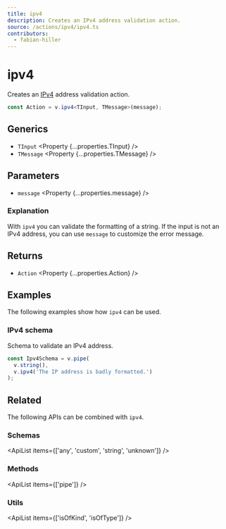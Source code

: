 ```yaml
---
title: ipv4
description: Creates an IPv4 address validation action.
source: /actions/ipv4/ipv4.ts
contributors:
  - fabian-hiller
---
```



# ipv4

Creates an [IPv4](https://en.wikipedia.org/wiki/IPv4) address validation action.

```ts
const Action = v.ipv4<TInput, TMessage>(message);
```

## Generics

- `TInput` <Property {...properties.TInput} />
- `TMessage` <Property {...properties.TMessage} />

## Parameters

- `message` <Property {...properties.message} />

### Explanation

With `ipv4` you can validate the formatting of a string. If the input is not an IPv4 address, you can use `message` to customize the error message.

## Returns

- `Action` <Property {...properties.Action} />

## Examples

The following examples show how `ipv4` can be used.

### IPv4 schema

Schema to validate an IPv4 address.

```ts
const Ipv4Schema = v.pipe(
  v.string(),
  v.ipv4('The IP address is badly formatted.')
);
```

## Related

The following APIs can be combined with `ipv4`.

### Schemas

<ApiList items={['any', 'custom', 'string', 'unknown']} />

### Methods

<ApiList items={['pipe']} />

### Utils

<ApiList items={['isOfKind', 'isOfType']} />
